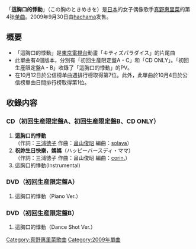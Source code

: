 {{Infobox Single
| Name           = 這胸口的悸動
| Cover          = Konomunea.jpg
| Artist         = [[真野惠里菜|真野惠里菜]]
| Album          = [[FRIENDS|FRIENDS]]
| A-side         = 這胸口的悸動
| B-side         = 祝你生日快樂・媽媽
| Released       = 2009年9月30日
| Format         = [[单曲|单曲]]
| Recorded       = 2009年<br/>{{JPN}}
| Genre          = [[J-POP|J-POP]]
| Lenght         =
| Label          = [[hachama|hachama]]
| Writer         = [[三浦徳子|三浦徳子]]<br/>[[畠山俊昭|畠山俊昭]]
| Producer       = [[淳君|淳君]]
| Certification  = 
| Chart position = * 週間最高排名第7位<small>（[[Oricon公信榜|Oricon]]）</small> 
| Last single    = [[世界是Summer_Party|世界是Summer Party]]<br/>（2009年）
| This single    = '''這胸口的悸動'''<br/>（2009年）
| Next single    = [[Love_&_Peace_=_Paradise|Love & Peace = Paradise]]<br/>（2010年）
| Misc           =
}}

「'''這胸口的悸動'''」（この胸のときめきを）是[[日本|日本]]的女子偶像歌手[[真野惠里菜|真野惠里菜]]的第4张[[单曲|单曲]]。2009年9月30日由[[hachama|hachama]]发售。

== 概要 ==
* 「這胸口的悸動」是[[東京電視台|東京電視台]]動畫「キティズパラダイス」的片尾曲
* 此單曲有4個版本，分別有「初回生産限定盤A - C」和「CD ONLY」。「初回生産限定盤A - B」收錄了「這胸口的悸動」的PV。
* 在10月12日於公信榜单曲週排行榜取得第7位。此外，此單曲於10月4日於公信榜單曲日間排行榜取得第1位。

== 收錄内容 ==
===CD（初回生産限定盤A、初回生産限定盤B、CD ONLY）===
# '''這胸口的悸動'''<br/>（作詞：[[三浦徳子|三浦徳子]] 作曲：[[畠山俊昭|畠山俊昭]] 編曲：[[solaya|solaya]]）
# '''祝妳生日快樂，媽媽'''（ハッピーバースディ・ママ）<br/>（作詞：三浦徳子 作曲：畠山俊昭 編曲：[[corin.|corin.]]）
# 這胸口的悸動(Instrumental)

===DVD（初回生産限定盤A）===
# 這胸口的悸動（Piano Ver.）

===DVD（初回生産限定盤B）===
# 這胸口的悸動（Dance Shot Ver.）


{{真野惠里菜}}

{{single-stub}}
{{DEFAULTSORT:Kono Mune no Tokimeki wo}}
[[Category:真野惠里菜歌曲|Category:真野惠里菜歌曲]]
[[Category:2009年單曲|Category:2009年單曲]]